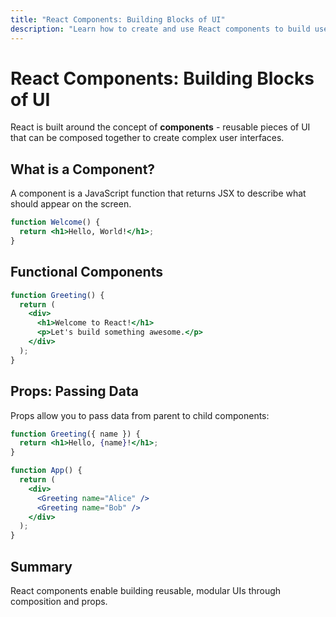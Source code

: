 ```yaml
---
title: "React Components: Building Blocks of UI"
description: "Learn how to create and use React components to build user interfaces"
---
```


# React Components: Building Blocks of UI

React is built around the concept of **components** - reusable pieces of UI that can be composed together to create complex user interfaces.

## What is a Component?

A component is a JavaScript function that returns JSX to describe what should appear on the screen.

```jsx
function Welcome() {
  return <h1>Hello, World!</h1>;
}
```

## Functional Components

```jsx
function Greeting() {
  return (
    <div>
      <h1>Welcome to React!</h1>
      <p>Let's build something awesome.</p>
    </div>
  );
}
```

## Props: Passing Data

Props allow you to pass data from parent to child components:

```jsx
function Greeting({ name }) {
  return <h1>Hello, {name}!</h1>;
}

function App() {
  return (
    <div>
      <Greeting name="Alice" />
      <Greeting name="Bob" />
    </div>
  );
}
```

## Summary

React components enable building reusable, modular UIs through composition and props.
